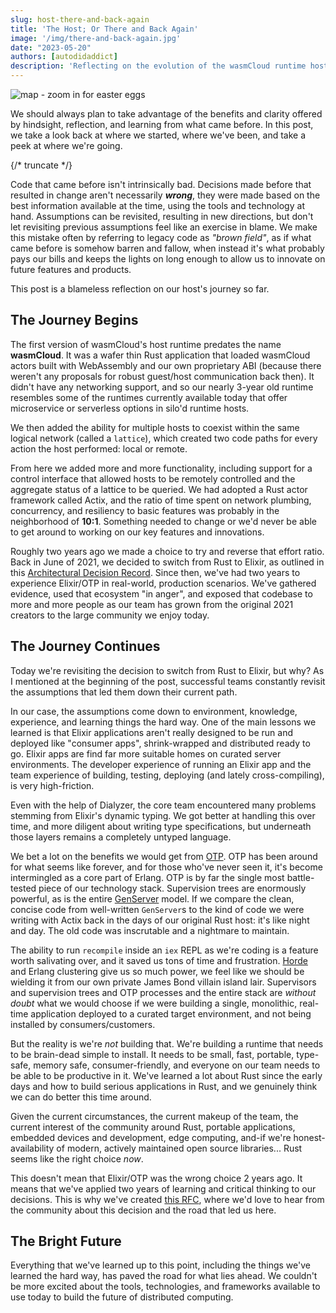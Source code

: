 ```yaml
---
slug: host-there-and-back-again
title: 'The Host; Or There and Back Again'
image: '/img/there-and-back-again.jpg'
date: "2023-05-20"
authors: [autodidaddict]
description: 'Reflecting on the evolution of the wasmCloud runtime host'
---
```


![map - zoom in for easter eggs](/img/there-and-back-again.jpg)

We should always plan to take advantage of the benefits and clarity offered by hindsight, reflection, and learning from what came before. In this post, we take a look back at where we started, where we've been, and take a peek at where we're going.

{/* truncate */}

Code that came before isn't intrinsically bad. Decisions made before that resulted in change aren't necessarily **_wrong_**, they were made based on the best information available at the time, using the tools and technology at hand. Assumptions can be revisited, resulting in new directions, but don't let revisiting previous assumptions feel like an exercise in blame. We make this mistake often by referring to legacy code as _"brown field"_, as if what came before is somehow barren and fallow, when instead it's what probably pays our bills and keeps the lights on long enough to allow us to innovate on future features and products.

This post is a blameless reflection on our host's journey so far.

## The Journey Begins

The first version of wasmCloud's host runtime predates the name **wasmCloud**. It was a wafer thin Rust application that loaded wasmCloud actors built with WebAssembly and our own proprietary ABI (because there weren't any proposals for robust guest/host communication back then). It didn't have any networking support, and so our nearly 3-year old runtime resembles some of the runtimes currently available today that offer microservice or serverless options in silo'd runtime hosts.

We then added the ability for multiple hosts to coexist within the same logical network (called a `lattice`), which created two code paths for every action the host performed: local or remote.

From here we added more and more functionality, including support for a control interface that allowed hosts to be remotely controlled and the aggregate status of a lattice to be queried. We had adopted a Rust actor framework called Actix, and the ratio of time spent on network plumbing, concurrency, and resiliency to basic features was probably in the neighborhood of **10:1**. Something needed to change or we'd never be able to get around to working on our key features and innovations.

Roughly two years ago we made a choice to try and reverse that effort ratio. Back in June of 2021, we decided to switch from Rust to Elixir, as outlined in this [Architectural Decision Record](https://wasmcloud.github.io/adr/0010-otp.html). Since then, we've had two years to experience Elixir/OTP in real-world, production scenarios. We've gathered evidence, used that ecosystem "in anger", and exposed that codebase to more and more people as our team has grown from the original 2021 creators to the large community we enjoy today.

## The Journey Continues

Today we're revisiting the decision to switch from Rust to Elixir, but why? As I mentioned at the beginning of the post, successful teams constantly revisit the assumptions that led them down their current path.

In our case, the assumptions come down to environment, knowledge, experience, and learning things the hard way. One of the main lessons we learned is that Elixir applications aren't really designed to be run and deployed like "consumer apps", shrink-wrapped and distributed ready to go. Elixir apps are find far more suitable homes on curated server environments. The developer experience of running an Elixir app and the team experience of building, testing, deploying (and lately cross-compiling), is very high-friction.

Even with the help of Dialyzer, the core team encountered many problems stemming from Elixir's dynamic typing. We got better at handling this over time, and more diligent about writing type specifications, but underneath those layers remains a completely untyped language.

We bet a lot on the benefits we would get from [OTP](https://www.erlang.org). OTP has been around for what seems like forever, and for those who've never seen it, it's become intermingled as a core part of Erlang. OTP is by far the single most battle-tested piece of our technology stack. Supervision trees are enormously powerful, as is the entire [GenServer](https://hexdocs.pm/elixir/1.14/GenServer.html) model. If we compare the clean, concise code from well-written `GenServer`s to the kind of code we were writing with Actix back in the days of our original Rust host: it's like night and day. The old code was inscrutable and a nightmare to maintain.

The ability to run `recompile` inside an `iex` REPL as we're coding is a feature worth salivating over, and it saved us tons of time and frustration. [Horde](https://hexdocs.pm/horde/getting_started.html) and Erlang clustering give us so much power, we feel like we should be wielding it from our own private James Bond villain island lair. Supervisors and supervision trees and OTP processes and the entire stack are _without doubt_ what we would choose if we were building a single, monolithic, real-time application deployed to a curated target environment, and not being installed by consumers/customers.

But the reality is we're _not_ building that. We're building a runtime that needs to be brain-dead simple to install. It needs to be small, fast, portable, type-safe, memory safe, consumer-friendly, and everyone on our team needs to be able to be productive in it. We've learned a lot about Rust since the early days and how to build serious applications in Rust, and we genuinely think we can do better this time around.

Given the current circumstances, the current makeup of the team, the current interest of the community around Rust, portable applications, embedded devices and development, edge computing, and-if we're honest-availability of modern, actively maintained open source libraries... Rust seems like the right choice _now_.

This doesn't mean that Elixir/OTP was the wrong choice 2 years ago. It means that we've applied two years of learning and critical thinking to our decisions. This is why we've created [this RFC](https://github.com/wasmCloud/wasmCloud/issues/324), where we'd love to hear from the community about this decision and the road that led us here.

## The Bright Future

Everything that we've learned up to this point, including the things we've learned the hard way, has paved the road for what lies ahead. We couldn't be more excited about the tools, technologies, and frameworks available to use today to build the future of distributed computing.

